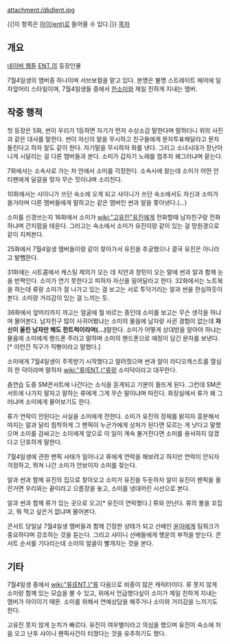 attachment:/dkdlent.jpg

{{|이 항목은 [[아이(ent)]]로 들어올 수 있다.|}}
[[목차]]
== 개요 ==
[[네이버 웹툰]] [[ENT.]]의 등장인물

7월4일생의 맴버중 하나이며 서브보컬을 맡고 있다. 본명은 불명 스트레이트 헤어에 일자앞머리 스타일이며, 7월4일생들 중에서 [[한소미]]와 제일 친하게 지내는 맴버. 

== 작중 행적 ==
첫 등장은 5화, 썬이 우리가 1등하면 자기가 먼저 수상소감 말한다며 말하더니 위의 사진과 같은 대사를 말한다. 썬이 자신의 말을 무시하고 친구들에게 문자투표해달라고 문자 돌린다고 하자 알도 같이 한다. 자기말을 무시하자 화를 낸다. 그리고 소녀시대가 장난아니게 시달리는 걸 다른 맴버들과 본다. 소미가 갑자기 노래를 멈추자 왜그러냐며 묻는다.

7화에서는 소속사로 가는 차 안에서 소미를 걱정한다. 소속사에 왔는데 소미가 어떤 안티팬에게 달걀을 맞자 무슨 짓이냐며 소리친다.

10화에서는 샤이니가 쓰던 숙소에 오게 되고 샤이니가 쓰던 숙소에서도 자신과 소미가 쓸거라며 다른 맴버들에게 말하고는 같은 맴버인 썬과 알을 쫓아낸다.(...)

소미를 신경쓰는지 16화에서 소미가 [[wiki:"고유진"유진]]에게 전화할때 남자친구랑 전화하냐며 간지럼을 태운다. 그러고는 숙소에서 소미가 유진이랑 같이 있는 걸 망원경으로 같이 지켜본다. 

25화에서 7월4일생 맴버들이랑 같이 찾아가서 유진을 추궁했으나 결국 유진은 아니라고 발뺌한다.

31화에는 시트콤에서 캐스팅 제의가 오는 데 지안과 창민이 오는 말에 썬과 알과 함께 눈을 반짝인다. 소미가 연기 못한다고 피하자 자신을 밀어달라고 한다. 32화에서는 노트북을 하는데 류랑 소미가 잘 나가고 있는 걸 보고는 서로 투닥거리는 알과 썬을 한심하듯이 본다. 소미랑 거리감이 있는 걸 느끼는 듯.

36화에서 앞머리까지 까고는 얼굴에 뭘 바르는 중인데 소미를 보고는 무슨 생각을 하냐며 물어본다. 남자친구 많이 사귀어봤냐는 소미의 물음에 남자랑 사귄 경험이 없는데 '''자신이 울린 남자만 해도 한트럭이라며(...)'''말한다. 소미가 어떻게 상대방을 알아야 하냐는 물음에 소미에게 핸드폰 주라고 말하며 소미의 핸드폰으로 애정이 담긴 문자를 보낸다.[* 이런건 직구가 직빵이라고 말했다.]

소미에게 7월4일생이 주목받기 시작했다고 알려줬으며 썬과 알이 라디오캐스트를 열심히 한 덕이라며 말하자 [[wiki:"류(ENT.)"류]]랑 소미덕이라고 대꾸한다.

춤연습 도중 SM콘서트에 나간다는 소식을 듣게되고 기분이 들뜨게 된다. 그런데 SM콘서트에 나가지 말자고 말하는 류에게 그게 무슨 말이냐며 따진다. 화장실에서 류가 왜 그러냐며 소미에게 물어보기도 한다. 

류가 연락이 안된다는 사실을 소미에게 전한다. 소미가 유진의 정체를 밝히자 흥분해서 따지는 알과 달리 침착하게 그 팬픽이 누군가에게 상처가 된다면 모르는 게 낫다고 말했으며 소미를 감싸고는 소미에게 앞으로 이 일이 계속 불거진다면 소미를 용서하지 않겠다고 단호하게 말한다. 

7월4일생에 관한 팬픽 사태가 일어나고 류에게 연락을 해보려고 하지만 연락이 안되자 걱정하고, 뛰쳐 나간 소미가 안보이자 소미를 찾는다.

알과 썬과 함께 유진의 집으로 찾아오고 소미가 유진을 두둔하자 알이 유진이 팬픽을 올린거면 우리와는 끝이라고 으름장을 놓고, 소미를 냉대어린 시선으로 본다.

알과 썬과 함께 류가 있는 곳으로 오고[* 유진이 연락했다.] 류와 만난다. 류의 볼을 꼬집고, 뭐 먹고 싶은거 없냐며 물어본다.

콘서트 당일날 7월4일생 멤버들과 함께 긴장한 상태가 되고 선배인 [[윤아]]에게 팀워크가 중요하다며 강조하는 것을 듣는다. 그리고 샤이니 선배들에게 행운의 부적을 받는다. 콘서트 순서를 기다리는데 소미의 얼굴이 빨개지는 것을 본다.
== 기타 ==
7월4일생 중에서 [[wiki:"류(ENT.)"류]] 다음으로 비중이 많은 캐릭터이다. 류 못지 않게 소미랑 함께 있는 모습을 볼 수 있고, 위에서 언급했다싶이 소미가 제일 친하게 지내는 맴버가 아이이기 때문. 소미를 위해서 연예상담을 해주거나 소미와 거리감을 느끼기도 한다.

고유진 못지 않게 눈치가 빠르다. 유진이 여우별이라고 의심을 했으며 유진이 숙소에 처음 오고 난후 샤이니 팬픽사건이 터졌다는 것을 유추하기도 했다. 
